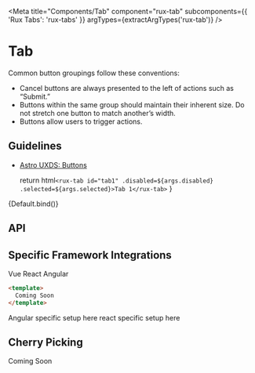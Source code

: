 
<Meta
    title="Components/Tab"
    component="rux-tab"
    subcomponents={{ 'Rux Tabs': 'rux-tabs' }}
    argTypes={extractArgTypes('rux-tab')}
/>

# Tab

Common button groupings follow these conventions:

-   Cancel buttons are always presented to the left of actions such as “Submit.”
-   Buttons within the same group should maintain their inherent size. Do not stretch one button to match another’s width.
-   Buttons allow users to trigger actions.

## Guidelines

-   [Astro UXDS: Buttons](http://www.astrouxds.com/ui-components/buttons)

    return html`
      <rux-tab id="tab1" .disabled=${args.disabled} .selected=${args.selected}>Tab 1</rux-tab>
    `
}

<Canvas>
    <Story name="Default">
      {Default.bind()}
    </Story>
</Canvas>

## API

<ArgsTable of="rux-tab" />

## Specific Framework Integrations

<div>
<rux-tabs small id="tab-set-id-1">
<rux-tab id="tab-id-1">Vue</rux-tab>
<rux-tab id="tab-id-2">React</rux-tab>
<rux-tab id="tab-id-3">Angular</rux-tab>
</rux-tabs>

<rux-tab-panels aria-labelledby="tab-set-id-1">
  <rux-tab-panel aria-labelledby="tab-id-1">

```html
<template>
  Coming Soon
</template>
```

  </rux-tab-panel>
  <rux-tab-panel aria-labelledby="tab-id-2">
    Angular specific setup here
  </rux-tab-panel>
  <rux-tab-panel aria-labelledby="tab-id-3">
    react specific setup here
  </rux-tab-panel>
</rux-tab-panels>
</div>

## Cherry Picking

Coming Soon
